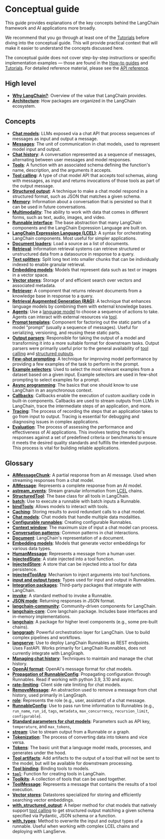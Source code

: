 # Conceptual guide

This guide provides explanations of the key concepts behind the LangChain framework and AI applications more broadly.

We recommend that you go through at least one of the [Tutorials](/docs/tutorials) before diving into the conceptual guide. This will provide practical context that will make it easier to understand the concepts discussed here.

The conceptual guide does not cover step-by-step instructions or specific implementation examples — those are found in the [How-to guides](/docs/how_to/) and [Tutorials](/docs/tutorials). For detailed reference material, please see the [API reference](https://api.js.langchain.com/).

## High level

- **[Why LangChain?](/docs/concepts/why_langchain)**: Overview of the value that LangChain provides.
- **[Architecture](/docs/concepts/architecture)**: How packages are organized in the LangChain ecosystem.

## Concepts

- **[Chat models](/docs/concepts/chat_models)**: LLMs exposed via a chat API that process sequences of messages as input and output a message.
- **[Messages](/docs/concepts/messages)**: The unit of communication in chat models, used to represent model input and output.
- **[Chat history](/docs/concepts/chat_history)**: A conversation represented as a sequence of messages, alternating between user messages and model responses.
- **[Tools](/docs/concepts/tools)**: A function with an associated schema defining the function's name, description, and the arguments it accepts.
- **[Tool calling](/docs/concepts/tool_calling)**: A type of chat model API that accepts tool schemas, along with messages, as input and returns invocations of those tools as part of the output message.
- **[Structured output](/docs/concepts/structured_outputs)**: A technique to make a chat model respond in a structured format, such as JSON that matches a given schema.
- **[Memory](https://langchain-ai.github.io/langgraphjs/concepts/memory/)**: Information about a conversation that is persisted so that it can be used in future conversations.
- **[Multimodality](/docs/concepts/multimodality)**: The ability to work with data that comes in different forms, such as text, audio, images, and video.
- **[Runnable interface](/docs/concepts/runnables)**: The base abstraction that many LangChain components and the LangChain Expression Language are built on.
- **[LangChain Expression Language (LCEL)](/docs/concepts/lcel)**: A syntax for orchestrating LangChain components. Most useful for simpler applications.
- **[Document loaders](/docs/concepts/document_loaders)**: Load a source as a list of documents.
- **[Retrieval](/docs/concepts/retrieval)**: Information retrieval systems can retrieve structured or unstructured data from a datasource in response to a query.
- **[Text splitters](/docs/concepts/text_splitters)**: Split long text into smaller chunks that can be individually indexed to enable granular retrieval.
- **[Embedding models](/docs/concepts/embedding_models)**: Models that represent data such as text or images in a vector space.
- **[Vector stores](/docs/concepts/vectorstores)**: Storage of and efficient search over vectors and associated metadata.
- **[Retriever](/docs/concepts/retrievers)**: A component that returns relevant documents from a knowledge base in response to a query.
- **[Retrieval Augmented Generation (RAG)](/docs/concepts/rag)**: A technique that enhances language models by combining them with external knowledge bases.
- **[Agents](/docs/concepts/agents)**: Use a [language model](/docs/concepts/chat_models) to choose a sequence of actions to take. Agents can interact with external resources via [tool](/docs/concepts/tools).
- **[Prompt templates](/docs/concepts/prompt_templates)**: Component for factoring out the static parts of a model "prompt" (usually a sequence of messages). Useful for serializing, versioning, and reusing these static parts.
- **[Output parsers](/docs/concepts/output_parsers)**: Responsible for taking the output of a model and transforming it into a more suitable format for downstream tasks. Output parsers were primarily useful prior to the general availability of [tool calling](/docs/concepts/tool_calling) and [structured outputs](/docs/concepts/structured_outputs).
- **[Few-shot prompting](/docs/concepts/few_shot_prompting)**: A technique for improving model performance by providing a few examples of the task to perform in the prompt.
- **[Example selectors](/docs/concepts/example_selectors)**: Used to select the most relevant examples from a dataset based on a given input. Example selectors are used in few-shot prompting to select examples for a prompt.
- **[Async programming](/docs/concepts/async)**: The basics that one should know to use LangChain in an asynchronous context.
- **[Callbacks](/docs/concepts/callbacks)**: Callbacks enable the execution of custom auxiliary code in built-in components. Callbacks are used to stream outputs from LLMs in LangChain, trace the intermediate steps of an application, and more.
- **[Tracing](/docs/concepts/tracing)**: The process of recording the steps that an application takes to go from input to output. Tracing is essential for debugging and diagnosing issues in complex applications.
- **[Evaluation](/docs/concepts/evaluation)**: The process of assessing the performance and effectiveness of AI applications. This involves testing the model's responses against a set of predefined criteria or benchmarks to ensure it meets the desired quality standards and fulfills the intended purpose. This process is vital for building reliable applications.

## Glossary

- **[AIMessageChunk](/docs/concepts/messages#aimessagechunk)**: A partial response from an AI message. Used when streaming responses from a chat model.
- **[AIMessage](/docs/concepts/messages#aimessage)**: Represents a complete response from an AI model.
- **[astream_events](/docs/concepts/chat_models#key-methods)**: Stream granular information from [LCEL](/docs/concepts/lcel) chains.
- **[StructuredTool](/docs/concepts/tools#structuredtool)**: The base class for all tools in LangChain.
- **[batch](/docs/concepts/runnables)**: Use to execute a runnable with batch inputs a Runnable.
- **[bindTools](/docs/concepts/chat_models#bind-tools)**: Allows models to interact with tools.
- **[Caching](/docs/concepts/chat_models#caching)**: Storing results to avoid redundant calls to a chat model.
- **[Chat models](/docs/concepts/multimodality#chat-models)**: Chat models that handle multiple data modalities.
- **[Configurable runnables](/docs/concepts/runnables#configurable-Runnables)**: Creating configurable Runnables.
- **[Context window](/docs/concepts/chat_models#context-window)**: The maximum size of input a chat model can process.
- **[Conversation patterns](/docs/concepts/chat_history#conversation-patterns)**: Common patterns in chat interactions.
- **[Document](https://api.js.langchain.com/classes/_langchain_core.documents.Document.html)**: LangChain's representation of a document.
- **[Embedding models](/docs/concepts/multimodality#embedding-models)**: Models that generate vector embeddings for various data types.
- **[HumanMessage](/docs/concepts/messages#humanmessage)**: Represents a message from a human user.
- **[InjectedState](/docs/concepts/tools#injectedstate)**: A state injected into a tool function.
- **[InjectedStore](/docs/concepts/tools#injectedstore)**: A store that can be injected into a tool for data persistence.
- **[InjectedToolArg](/docs/concepts/tools#injectedtoolarg)**: Mechanism to inject arguments into tool functions.
- **[input and output types](/docs/concepts/runnables#input-and-output-types)**: Types used for input and output in Runnables.
- **[Integration packages](/docs/concepts/architecture#partner-packages)**: Third-party packages that integrate with LangChain.
- **[invoke](/docs/concepts/runnables)**: A standard method to invoke a Runnable.
- **[JSON mode](/docs/concepts/structured_outputs#json-mode)**: Returning responses in JSON format.
- **[langchain-community](/docs/concepts/architecture#langchain-community)**: Community-driven components for LangChain.
- **[langchain-core](/docs/concepts/architecture#langchain-core)**: Core langchain package. Includes base interfaces and in-memory implementations.
- **[langchain](/docs/concepts/architecture#langchain)**: A package for higher level components (e.g., some pre-built chains).
- **[langgraph](/docs/concepts/architecture#langgraph)**: Powerful orchestration layer for LangChain. Use to build complex pipelines and workflows.
- **[langserve](/docs/concepts/architecture#langserve)**: Use to deploy LangChain Runnables as REST endpoints. Uses FastAPI. Works primarily for LangChain Runnables, does not currently integrate with LangGraph.
- **[Managing chat history](/docs/concepts/chat_history#managing-chat-history)**: Techniques to maintain and manage the chat history.
- **[OpenAI format](/docs/concepts/messages#openai-format)**: OpenAI's message format for chat models.
- **[Propagation of RunnableConfig](/docs/concepts/runnables#propagation-RunnableConfig)**: Propagating configuration through Runnables. Read if working with python 3.9, 3.10 and async.
- **[rate-limiting](/docs/concepts/chat_models#rate-limiting)**: Client side rate limiting for chat models.
- **[RemoveMessage](/docs/concepts/messages#remove-message)**: An abstraction used to remove a message from chat history, used primarily in LangGraph.
- **[role](/docs/concepts/messages#role)**: Represents the role (e.g., user, assistant) of a chat message.
- **[RunnableConfig](/docs/concepts/runnables#RunnableConfig)**: Use to pass run time information to Runnables (e.g., `run_name`, `run_id`, `tags`, `metadata`, `max_concurrency`, `recursion_limit`, `configurable`).
- **[Standard parameters for chat models](/docs/concepts/chat_models#standard-parameters)**: Parameters such as API key, `temperature`, and `max_tokens`,
- **[stream](/docs/concepts/streaming)**: Use to stream output from a Runnable or a graph.
- **[Tokenization](/docs/concepts/tokens)**: The process of converting data into tokens and vice versa.
- **[Tokens](/docs/concepts/tokens)**: The basic unit that a language model reads, processes, and generates under the hood.
- **[Tool artifacts](/docs/concepts/tools#tool-artifacts)**: Add artifacts to the output of a tool that will not be sent to the model, but will be available for downstream processing.
- **[Tool binding](/docs/concepts/tool_calling#tool-binding)**: Binding tools to models.
- **[`tool`](/docs/concepts/tools)**: Function for creating tools in LangChain.
- **[Toolkits](/docs/concepts/tools#toolkits)**: A collection of tools that can be used together.
- **[ToolMessage](/docs/concepts/messages#toolmessage)**: Represents a message that contains the results of a tool execution.
- **[Vector stores](/docs/concepts/vectorstores)**: Datastores specialized for storing and efficiently searching vector embeddings.
- **[with_structured_output](/docs/concepts/chat_models#with-structured-output)**: A helper method for chat models that natively support [tool calling](/docs/concepts/tool_calling) to get structured output matching a given schema specified via Pydantic, JSON schema or a function.
- **[with_types](/docs/concepts/runnables#with_types)**: Method to overwrite the input and output types of a runnable. Useful when working with complex LCEL chains and deploying with LangServe.
